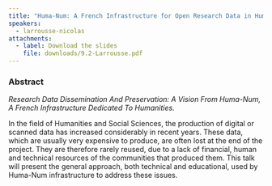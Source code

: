 ```yaml
---
title: "Huma-Num: A French Infrastructure for Open Research Data in Humanities"
speakers:
  - larrousse-nicolas
attachments:
  - label: Download the slides
    file: downloads/9.2-Larrousse.pdf
---
```

### Abstract

*Research Data Dissemination And Preservation: A Vision From Huma-Num, A French Infrastructure Dedicated To Humanities.*

In the field of Humanities and Social Sciences, the production of digital or scanned data has increased considerably in recent years. These data, which are usually very expensive to produce, are often lost at the end of the project. They are therefore rarely reused, due to a lack of financial, human and technical resources of the communities that produced them. This talk will present the general approach, both technical and educational, used by Huma-Num infrastructure to address these issues.
